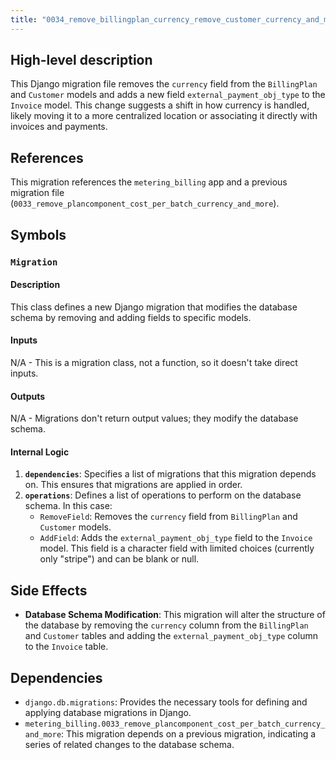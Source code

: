 ```yaml
---
title: "0034_remove_billingplan_currency_remove_customer_currency_and_more.py"
---
```


## High-level description
This Django migration file removes the `currency` field from the `BillingPlan` and `Customer` models and adds a new field `external_payment_obj_type` to the `Invoice` model. This change suggests a shift in how currency is handled, likely moving it to a more centralized location or associating it directly with invoices and payments. 

## References
This migration references the `metering_billing` app and a previous migration file (`0033_remove_plancomponent_cost_per_batch_currency_and_more`).

## Symbols

### `Migration`
#### Description
This class defines a new Django migration that modifies the database schema by removing and adding fields to specific models.

#### Inputs
N/A - This is a migration class, not a function, so it doesn't take direct inputs.

#### Outputs
N/A - Migrations don't return output values; they modify the database schema.

#### Internal Logic
1. **`dependencies`**: Specifies a list of migrations that this migration depends on. This ensures that migrations are applied in order.
2. **`operations`**: Defines a list of operations to perform on the database schema. In this case:
    - `RemoveField`: Removes the `currency` field from `BillingPlan` and `Customer` models.
    - `AddField`: Adds the `external_payment_obj_type` field to the `Invoice` model. This field is a character field with limited choices (currently only "stripe") and can be blank or null.

## Side Effects
- **Database Schema Modification**: This migration will alter the structure of the database by removing the `currency` column from the `BillingPlan` and `Customer` tables and adding the `external_payment_obj_type` column to the `Invoice` table.

## Dependencies
- `django.db.migrations`: Provides the necessary tools for defining and applying database migrations in Django.
- `metering_billing.0033_remove_plancomponent_cost_per_batch_currency_and_more`: This migration depends on a previous migration, indicating a series of related changes to the database schema.

